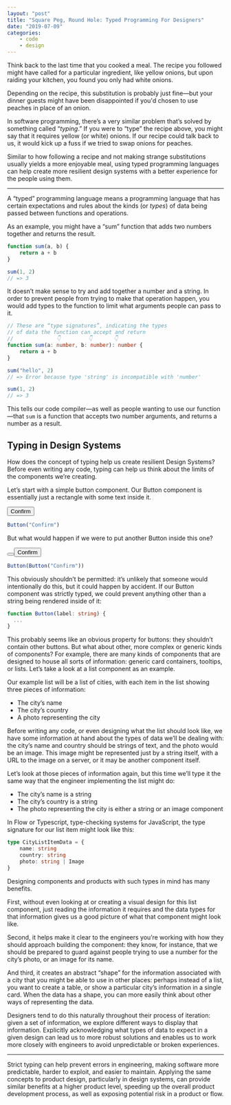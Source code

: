 ```yaml
---
layout: "post"
title: "Square Peg, Round Hole: Typed Programming For Designers"
date: "2019-07-09"
categories:
    - code
    - design
---
```



Think back to the last time that you cooked a meal. The recipe you followed
might have called for a particular ingredient, like yellow onions, but upon
raiding your kitchen, you found you only had white onions.

Depending on the recipe, this substitution is probably just fine—but your dinner
guests might have been disappointed if you'd chosen to use peaches in place of
an onion.

In software programming, there’s a very similar problem that’s solved by
something called “_typing_.” If you were to “type” the recipe above, you might
say that it requires yellow (or white) onions. If our recipe could talk back to
us, it would kick up a fuss if we tried to swap onions for peaches.

Similar to how following a recipe and not making strange substitutions usually
yields a more enjoyable meal, using typed programming languages can help create
more resilient design systems with a better experience for the people using
them.

---

A “typed” programming language means a programming language that has certain
expectations and rules about the kinds (or _types_) of data being passed between
functions and operations.

As an example, you might have a “sum” function that adds two numbers together
and returns the result.

```js
function sum(a, b) {
    return a + b
}

sum(1, 2)
// => 3
```

It doesn’t make sense to try and add together a number and a string. In order to
prevent people from trying to make that operation happen, you would add types to
the function to limit what arguments people can pass to it.

```typescript
// These are “type signatures”, indicating the types
// of data the function can accept and return
//              👇         👇       👇
function sum(a: number, b: number): number {
    return a + b
}

sum("hello", 2)
// => Error because type 'string' is incompatible with 'number'

sum(1, 2)
// => 3
```

This tells our code compiler—as well as people wanting to use our function—that
`sum` is a function that accepts two number arguments, and returns a number as a
result.

## Typing in Design Systems

How does the concept of typing help us create resilient Design Systems? Before
even writing any code, typing can help us think about the limits of the
components we’re creating.

Let’s start with a simple button component. Our Button component is essentially
just a rectangle with some text inside it.

<Button>Confirm</Button>

```js
Button("Confirm")
```

But what would happen if we were to put another Button inside this one?

<Button>
    <Button>Confirm</Button>
</Button>

```js
Button(Button("Confirm"))
```

This obviously shouldn’t be permitted: it’s unlikely that someone would
intentionally do this, but it could happen by accident. If our Button component
was strictly typed, we could prevent anything other than a string being rendered
inside of it:

```typescript
function Button(label: string) {
  ...
}
```

This probably seems like an obvious property for buttons: they shouldn’t contain
other buttons. But what about other, more complex or generic kinds of
components? For example, there are many kinds of components that are designed to
house all sorts of information: generic card containers, tooltips, or lists.
Let’s take a look at a list component as an example.

Our example list will be a list of cities, with each item in the list showing
three pieces of information:

-   The city’s name
-   The city’s country
-   A photo representing the city

Before writing any code, or even designing what the list should look like, we
have some information at hand about the types of data we’ll be dealing with: the
city’s name and country should be strings of text, and the photo would be an
image. This image might be represented just by a string itself, with a URL to
the image on a server, or it may be another component itself.

Let’s look at those pieces of information again, but this time we’ll type it the
same way that the engineer implementing the list might do:

-   The city’s name is a string
-   The city’s country is a string
-   The photo representing the city is either a string or an image component

In Flow or Typescript, type-checking systems for JavaScript, the type signature
for our list item might look like this:

```typescript
type CityListItemData = {
    name: string
    country: string
    photo: string | Image
}
```

Designing components and products with such types in mind has many benefits.

First, without even looking at or creating a visual design for this list
component, just reading the information it requires and the data types for that
information gives us a good picture of what that component might look like.

Second, it helps make it clear to the engineers you’re working with how they
should approach building the component: they know, for instance, that we should
be prepared to guard against people trying to use a number for the city’s photo,
or an image for its name.

And third, it creates an abstract “shape” for the information associated with a
city that you might be able to use in other places: perhaps instead of a list,
you want to create a table, or show a particular city’s information in a single
card. When the data has a shape, you can more easily think about other ways of
representing the data.

Designers tend to do this naturally throughout their process of iteration: given
a set of information, we explore different ways to display that information.
Explicitly acknowledging what types of data to expect in a given design can lead
us to more robust solutions and enables us to work more closely with engineers
to avoid unpredictable or broken experiences.

---

Strict typing can help prevent errors in engineering, making software more
predictable, harder to exploit, and easier to maintain. Applying the same
concepts to product design, particularly in design systems, can provide similar
benefits at a higher product level, speeding up the overall product development
process, as well as exposing potential risk in a product or flow.
